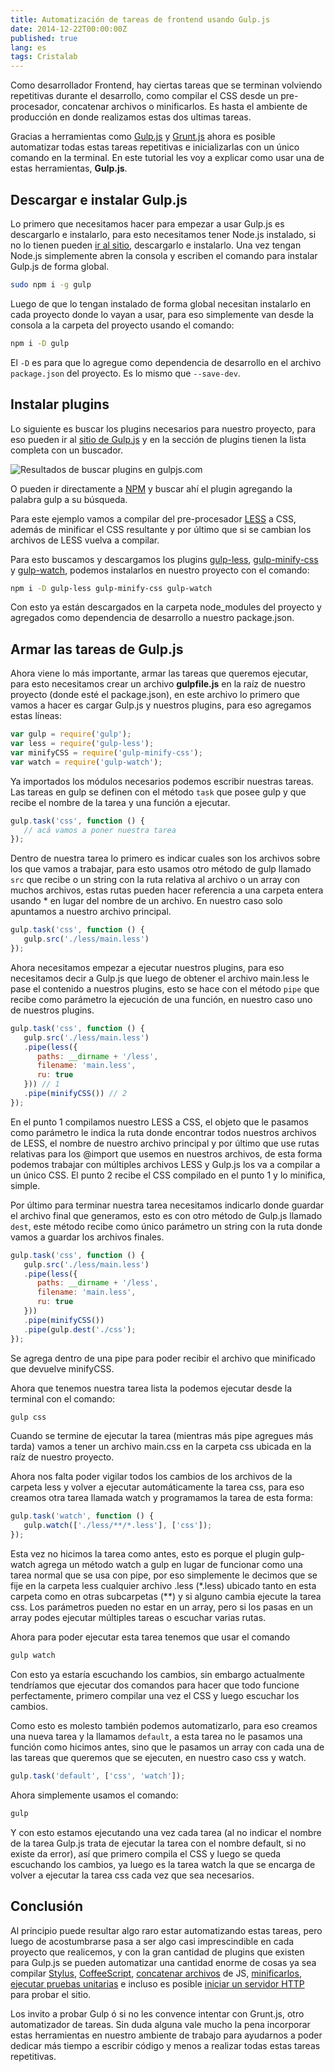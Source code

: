 ```yaml
---
title: Automatización de tareas de frontend usando Gulp.js
date: 2014-12-22T00:00:00Z
published: true
lang: es
tags: Cristalab
---
```


Como desarrollador Frontend, hay ciertas tareas que se terminan volviendo repetitivas durante el desarrollo, como compilar el CSS desde un pre-procesador, concatenar archivos o minificarlos. Es hasta el ambiente de producción en donde realizamos estas dos ultimas tareas.

Gracias a herramientas como [Gulp.js](https://gulpjs.com/) y [Grunt.js](https://gruntjs.com/) ahora es posible automatizar todas estas tareas repetitivas e inicializarlas con un único comando en la terminal. En este tutorial les voy a explicar como usar una de estas herramientas, **Gulp.js**.

## Descargar e instalar Gulp.js

Lo primero que necesitamos hacer para empezar a usar Gulp.js es descargarlo e instalarlo, para esto necesitamos tener Node.js instalado, si no lo tienen pueden [ir al sitio](https://nodejs.org/), descargarlo e instalarlo. Una vez tengan Node.js simplemente abren la consola y escriben el comando para instalar Gulp.js de forma global.

```bash
sudo npm i -g gulp
```

Luego de que lo tengan instalado de forma global necesitan instalarlo en cada proyecto donde lo vayan a usar, para eso simplemente van desde la consola a la carpeta del proyecto usando el comando:

```bash
npm i -D gulp
```

El `-D` es para que lo agregue como dependencia de desarrollo en el archivo `package.json` del proyecto. Es lo mismo que `--save-dev`.

## Instalar plugins

Lo siguiente es buscar los plugins necesarios para nuestro proyecto, para eso pueden ir al [sitio de Gulp.js](https://gulpjs.com/plugins/) y en la sección de plugins tienen la lista completa con un buscador.

![Resultados de buscar plugins en gulpjs.com](http://l4c.me/uploads/sitio-de-gulpjs-1419221544_full550.png)

O pueden ir directamente a [NPM](https://npmjs.org/) y buscar ahí el plugin agregando la palabra gulp a su búsqueda.

Para este ejemplo vamos a compilar del pre-procesador [LESS](https://lesscss.org/) a CSS, además de minificar el CSS resultante y por último que si se cambian los archivos de LESS vuelva a compilar.

Para esto buscamos y descargamos los plugins [gulp-less](https://www.npmjs.com/packages/gulp-less), [gulp-minify-css](https://www.npmjs.com/packages/gulp-minify-css) y [gulp-watch](https://www.npmjs.com/packages/gulp-watch), podemos instalarlos en nuestro proyecto con el comando:

```bash
npm i -D gulp-less gulp-minify-css gulp-watch
```

Con esto ya están descargados en la carpeta node_modules del proyecto y agregados como dependencia de desarrollo a nuestro package.json.

## Armar las tareas de Gulp.js

Ahora viene lo más importante, armar las tareas que queremos ejecutar, para esto necesitamos crear un archivo **gulpfile.js** en la raíz de nuestro proyecto (donde esté el package.json), en este archivo lo primero que vamos a hacer es cargar Gulp.js y nuestros plugins, para eso agregamos estas líneas:

```js
var gulp = require('gulp');
var less = require('gulp-less');
var minifyCSS = require('gulp-minify-css');
var watch = require('gulp-watch');
```

Ya importados los módulos necesarios podemos escribir nuestras tareas. Las tareas en gulp se definen con el método `task` que posee gulp y que recibe el nombre de la tarea y una función a ejecutar.

```js
gulp.task('css', function () {
   // acá vamos a poner nuestra tarea
});
```

Dentro de nuestra tarea lo primero es indicar cuales son los archivos sobre los que vamos a trabajar, para esto usamos otro método de gulp llamado `src` que recibe o un string con la ruta relativa al archivo o un array con muchos archivos, estas rutas pueden hacer referencia a una carpeta entera usando * en lugar del nombre de un archivo. En nuestro caso solo apuntamos a nuestro archivo principal.

```js
gulp.task('css', function () {
   gulp.src('./less/main.less')
});
```

Ahora necesitamos empezar a ejecutar nuestros plugins, para eso necesitamos decir a Gulp.js que luego de obtener el archivo main.less le pase el contenido a nuestros plugins, esto se hace con el método `pipe` que recibe como parámetro la ejecución de una función, en nuestro caso uno de nuestros plugins.

```js
gulp.task('css', function () {
   gulp.src('./less/main.less')
   .pipe(less({
      paths: __dirname + '/less',
      filename: 'main.less',
      ru: true
   })) // 1
   .pipe(minifyCSS()) // 2
});
```

En el punto 1 compilamos nuestro LESS a CSS, el objeto que le pasamos como parámetro le indica la ruta donde encontrar todos nuestros archivos de LESS, el nombre de nuestro archivo principal y por último que use rutas relativas para los @import que usemos en nuestros archivos, de esta forma podemos trabajar con múltiples archivos LESS y Gulp.js los va a compilar a un único CSS.
El punto 2 recibe el CSS compilado en el punto 1 y lo minifica, simple.

Por último para terminar nuestra tarea necesitamos indicarlo donde guardar el archivo final que generamos, esto es con otro método de Gulp.js llamado `dest`, este método recibe como único parámetro un string con la ruta donde vamos a guardar los archivos finales.

```js
gulp.task('css', function () {
   gulp.src('./less/main.less')
   .pipe(less({
      paths: __dirname + '/less',
      filename: 'main.less',
      ru: true
   }))
   .pipe(minifyCSS())
   .pipe(gulp.dest('./css');
});
```

Se agrega dentro de una pipe para poder recibir el archivo que minificado que devuelve minifyCSS.

Ahora que tenemos nuestra tarea lista la podemos ejecutar desde la terminal con el comando:

```bash
gulp css
```

Cuando se termine de ejecutar la tarea (mientras más pipe agregues más tarda) vamos a tener un archivo main.css en la carpeta css ubicada en la raíz de nuestro proyecto.

Ahora nos falta poder vigilar todos los cambios de los archivos de la carpeta less y volver a ejecutar automáticamente la tarea css, para eso creamos otra tarea llamada watch y programamos la tarea de esta forma:

```js
gulp.task('watch', function () {
   gulp.watch(['./less/**/*.less'], ['css']);
});
```

Esta vez no hicimos la tarea como antes, esto es porque el plugin gulp-watch agrega un método watch a gulp en lugar de funcionar como una tarea normal que se usa con pipe, por eso simplemente le decimos que se fije en la carpeta less cualquier archivo .less (*.less) ubicado tanto en esta carpeta como en otras subcarpetas (**) y si alguno cambia ejecute la tarea css. Los parámetros pueden no estar en un array, pero si los pasas en un array podes ejecutar múltiples tareas o escuchar varias rutas.

Ahora para poder ejecutar esta tarea tenemos que usar el comando

```bash
gulp watch
```

Con esto ya estaría escuchando los cambios, sin embargo actualmente tendríamos que ejecutar dos comandos para hacer que todo funcione perfectamente, primero compilar una vez el CSS y luego escuchar los cambios.

Como esto es molesto también podemos automatizarlo, para eso creamos una nueva tarea y la llamamos `default`, a esta tarea no le pasamos una función como hicimos antes, sino que le pasamos un array con cada una de las tareas que queremos que se ejecuten, en nuestro caso css y watch.

```js
gulp.task('default', ['css', 'watch']);
```

Ahora simplemente usamos el comando:

```bash
gulp
```

Y con esto estamos ejecutando una vez cada tarea (al no indicar el nombre de la tarea Gulp.js trata de ejecutar la tarea con el nombre default, si no existe da error), así que primero compila el CSS y luego se queda escuchando los cambios, ya luego es la tarea watch la que se encarga de volver a ejecutar la tarea css cada vez que sea necesarios.

## Conclusión

Al principio puede resultar algo raro estar automatizando estas tareas, pero luego de acostumbrarse pasa a ser algo casi imprescindible en cada proyecto que realicemos, y con la gran cantidad de plugins que existen para Gulp.js se pueden automatizar una cantidad enorme de cosas ya sea compilar [Stylus](https://www.npmjs.com/packages/gulp-stylus), [CoffeeScript](https://www.npmjs.com/packages/gulp-coffee), [concatenar archivos](https://www.npmjs.com/packages/gulp-concat) de JS, [minificarlos](https://www.npmjs.com/packages/gulp-minify), [ejecutar pruebas unitarias](https://www.npmjs.org/package/gulp-mocha) e incluso es posible [iniciar un servidor HTTP](https://www.npmjs.com/package/gulp-connect) para probar el sitio.

Los invito a probar Gulp ó si no les convence intentar con Grunt.js, otro automatizador de tareas. Sin duda alguna vale mucho la pena incorporar estas herramientas en nuestro ambiente de trabajo para ayudarnos a poder dedicar más tiempo a escribir código y menos a realizar todas estas tareas repetitivas.

